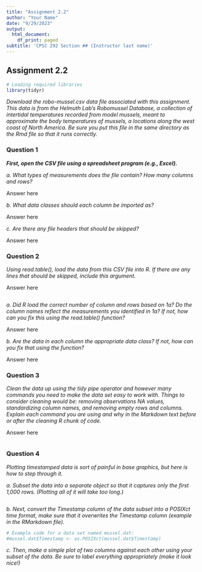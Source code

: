 ```yaml
---
title: "Assignment 2.2"
author: "Your Name"
date: "9/29/2023"
output:
  html_document:
    df_print: paged
subtitle: 'CPSC 292 Section ## (Instructor last name)'
---
```


## Assignment 2.2 

```r
# Loading required libraries
library(tidyr)
```

*Download the robo-mussel.csv data file associated with this assignment. This data is from the Helmuth Lab's Robomussel Database, a collection of intertidal temperatures recorded from model mussels, meant to approximate the body temperatures of mussels, a locations along the west coast of North America. Be sure you put this file in the same directory as the Rmd file so that it runs correctly. *

### Question 1

__*First, open the CSV file using a spreadsheet program (e.g., Excel).*__

*a. What types of measurements does the file contain? How many columns and rows?* 

Answer here

*b. What data classes should each column be imported as?* 

Answer here

*c. Are there any file headers that should be skipped?* 

Answer here

### Question 2 

*Using read.table(), load the data from this CSV file into R. If there are any lines that should be skipped, include this argument.*

Answer here

```r


```

*a. Did R load the correct number of column and rows based on 1a? Do the column names reflect the measurements you identified in 1a? If not, how can you fix this using the read.table() function?*

Answer here

*b. Are the data in each column the appropriate data class? If not, how can you fix that using the \verb+read.table()+ function?*

Answer here

### Question 3

*Clean the data up using the tidy pipe operator and however many commands you need to make the data set easy to work with. Things to consider cleaning would be: removing observations NA values, standardizing column names, and removing empty rows and columns.  Explain each command you are using and why in the Markdown text before or after the cleaning R chunk of code.*

Answer here

```r

```


### Question 4

*Plotting timestamped data is sort of painful in base graphics, but here is how to step through it. *

*a. Subset the data into a separate object so that it captures only the first 1,000 rows. (Plotting all of it will take too long.)*


```r


```

*b. Next, convert the Timestamp column of the data subset into a POSIXct time format, make sure that it overwrites the Timestamp column (example in the RMarkdown file).*

```r
# Example code for a data set named mussel.dat:
#mussel.dat$Timestamp <- as.POSIXct(mussel.dat$Timestamp)

```

*c. Then, make a simple plot of two columns against each other using your subset of the data. Be sure to label everything appropriately (make it look nice!)*


```r


```

